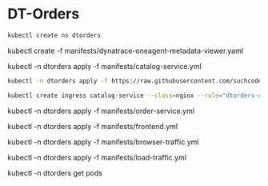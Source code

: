 # DT-Orders

```bash
kubectl create ns dtorders
```

kubectl create -f manifests/dynatrace-oneagent-metadata-viewer.yaml

kubectl -n dtorders apply -f manifests/catalog-service.yml

```bash
kubectl -n dtorders apply -f https://raw.githubusercontent.com/suchcodewow/scw/master/manifests/dtorders/catalog-service.yaml
```

```bash
kubectl create ingress catalog-service --class=nginx --rule="dtorders-catalog.192.168.1.232.nip.io/*=customer:8080" -n dtorders
```

kubectl -n dtorders apply -f manifests/order-service.yml

kubectl -n dtorders apply -f manifests/frontend.yml

kubectl -n dtorders apply -f manifests/browser-traffic.yml

kubectl -n dtorders apply -f manifests/load-traffic.yml

kubectl -n dtorders get pods
